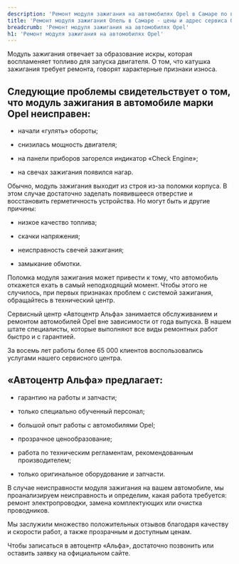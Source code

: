 ```yaml
---
description: 'Ремонт модуля зажигания на автомобилях Opel в Самаре по выгодным ценам в сертифицированном сервисе Опель.'
title: 'Ремонт модуля зажигания Опель в Самаре - цены и адрес сервиса Opel'
breadcrumb: 'Ремонт модуля зажигания на автомобилях Opel'
h1: 'Ремонт модуля зажигания на автомобилях Opel'
---
```

<p>
	 Модуль зажигания отвечает за образование искры, которая воспламеняет топливо для запуска двигателя. О том, что катушка зажигания требует ремонта, говорят характерные признаки износа.
</p>
<h2>Следующие проблемы свидетельствует о том, что модуль зажигания в автомобиле марки Opel  неисправен:</h2>
<ul>
	<li>
	<p>
		 начали «гулять» обороты;
	</p>
 </li>
	<li>
	<p>
		 снизилась мощность двигателя;
	</p>
 </li>
	<li>
	<p>
		 на панели приборов загорелся индикатор «Check Engine»;
	</p>
 </li>
	<li>
	<p>
		 на свечах зажигания появился нагар.
	</p>
 </li>
</ul>
<p>
	 Обычно, модуль зажигания выходит из строя из-за поломки корпуса. В этом случае достаточно заделать появившееся отверстие и восстановить герметичность устройства. Но могут быть и другие причины:
</p>
<ul>
	<li>
	<p>
		 низкое качество топлива;
	</p>
 </li>
	<li>
	<p>
		 скачки напряжения;
	</p>
 </li>
	<li>
	<p>
		 неисправность свечей зажигания;
	</p>
 </li>
	<li>
	<p>
		 замыкание обмотки.
	</p>
 </li>
</ul>
<p>
	 Поломка модуля зажигания может привести к тому, что автомобиль откажется ехать в самый неподходящий момент. Чтобы этого не случилось, при первых признаках проблем с системой зажигания, обращайтесь в технический центр.
</p>
<p>
	 Сервисный центр «Автоцентр Альфа» занимается обслуживанием и ремонтом автомобилей  Opel вне зависимости от года выпуска. В нашем штате специалисты, которые выполняют все виды ремонтных работ быстро и с гарантией.
</p>
<p>
	 За восемь лет работы более 65 000 клиентов воспользовались услугами нашего сервисного центра. 
</p>
<h2>«Автоцентр Альфа» предлагает:</h2>
<ul>
	<li>
	<p>
		 гарантию на работы и запчасти;
	</p>
 </li>
	<li>
	<p>
		 только специально обученный персонал;
	</p>
 </li>
	<li>
	<p>
		 большой опыт работы с автомобилями Opel;
	</p>
 </li>
	<li>
	<p>
		 прозрачное ценообразование;
	</p>
 </li>
	<li>
	<p>
		 работа по техническим регламентам, рекомендованным производителем;
	</p>
 </li>
	<li>
	<p>
		 только оригинальное оборудование и запчасти.
	</p>
 </li>
</ul>
<p>
	 В случае неисправности модуля зажигания на вашем автомобиле, мы проанализируем неисправность и определим, какая работа требуется: ремонт электропроводки, замена комплектующих или очистка проводников.
</p>
<p>
	 Мы заслужили множество положительных отзывов благодаря качеству и скорости работ, а также прозрачным и доступным ценам.
</p>
<p>
</p>
<p>
	 Чтобы записаться в автоцентр «Альфа», достаточно позвонить или оставить заявку на официальном сайте.
</p>